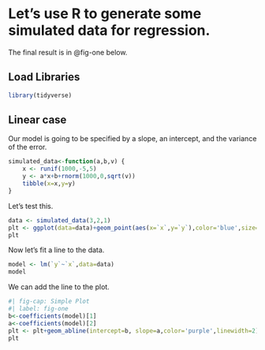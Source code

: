 # Let's use R to generate some simulated data for regression.

The final result is in @fig-one below. 

## Load Libraries

```r
library(tidyverse)
```

## Linear case

Our model is going to be specified by a slope, an intercept, and the variance of the error.

```r
simulated_data<-function(a,b,v) {
    x <- runif(1000,-5,5)
    y <- a*x+b+rnorm(1000,0,sqrt(v))
    tibble(x=x,y=y)
}
```

Let's test this.

```r
data <- simulated_data(3,2,1)
plt <- ggplot(data=data)+geom_point(aes(x=`x`,y=`y`),color='blue',size=2)+ggtitle("Plot of Simulated Data")
plt
```

Now let's fit a line to the data.

```r
model <- lm(`y`~`x`,data=data)
model
```

We can add the line to the plot.

```r
#| fig-cap: Simple Plot
#| label: fig-one
b<-coefficients(model)[1]
a<-coefficients(model)[2]
plt <- plt+geom_abline(intercept=b, slope=a,color='purple',linewidth=2)
plt
```


